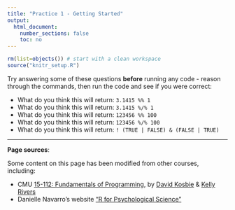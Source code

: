```yaml
---
title: "Practice 1 - Getting Started"
output:
  html_document:
    number_sections: false
    toc: no
---
```


```r
rm(list=objects()) # start with a clean workspace
source("knitr_setup.R")
```

Try answering some of these questions **before** running any code - reason through the commands, then run the code and see if you were correct:

- What do you think this will return: `3.1415 %% 1`
- What do you think this will return: `3.1415 %/% 1`
- What do you think this will return: `123456 %% 100`
- What do you think this will return: `123456 %/% 100`
- What do you think this will return: `! (TRUE | FALSE) & (FALSE | TRUE)`

---

**Page sources**:

Some content on this page has been modified from other courses, including:

- CMU [15-112: Fundamentals of Programming](http://www.kosbie.net/cmu/spring-17/15-112/), by [David Kosbie](http://www.kosbie.net/cmu/) & [Kelly Rivers](https://hcii.cmu.edu/people/kelly-rivers)
- Danielle Navarro's website ["R for Psychological Science"](https://psyr.org/index.html)
